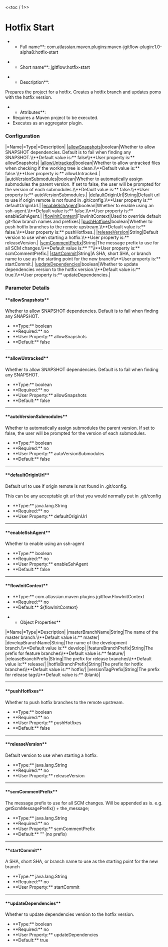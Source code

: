 <<toc / 1>>
= Hotfix Start =
**Full name**: com.atlassian.maven.plugins:maven-jgitflow-plugin:1.0-alpha8:hotfix-start

**Short name**: jgitflow:hotfix-start

**Description**:
Prepares the project for a hotfix. Creates a hotfix branch and updates poms with the hotfix version.

**Attributes**:
* Requires a Maven project to be executed.
* Executes as an aggregator plugin.

=== Configuration ===
|=Name|=Type|=Description|
|[[goals/hotfix-start#!allowsnapshots|allowSnapshots]]|boolean|Whether to allow SNAPSHOT dependencies. Default is to fail when finding any SNAPSHOT.\\**Default value is:** false\\**User property is:** allowSnapshots|
|[[goals/hotfix-start#!allowuntracked|allowUntracked]]|boolean|Whether to allow untracked files when checking if the working tree is clean.\\**Default value is:** false.\\**User property is:** allowUntracked.|
|[[goals/hotfix-start#!autoversionsubmodules|autoVersionSubmodules]]|boolean|Whether to automatically assign submodules the parent version. If set to false, the user will be prompted for the version of each submodules.\\**Default value is:** false.\\**User property is:** autoVersionSubmodules.|
|[[goals/hotfix-start#!defaultoriginurl|defaultOriginUrl]]|String|Default url to use if origin remote is not found in .git/config.\\**User property is:** defaultOriginUrl.|
|[[goals/hotfix-start#!enablesshagent|enableSshAgent]]|boolean|Whether to enable using an ssh-agent.\\**Default value is:** false.\\**User property is:** enableSshAgent.|
|[[goals/hotfix-start#!flowinitcontext|flowInitContext]]|FlowInitContext|Used to override default git-flow branch names and prefixes|
|[[goals/hotfix-start#!pushhotfixes|pushHotfixes]]|boolean|Whether to push hotfix branches to the remote upstream.\\**Default value is:** false.\\**User property is:** pushHotfixes.|
|[[goals/hotfix-start#!releaseversion|releaseVersion]]|String|Default version to use when starting a hotfix.\\**User property is:** releaseVersion.|
|[[goals/hotfix-start#!scmcommentprefix|scmCommentPrefix]]|String|The message prefix to use for all SCM changes.\\**Default value is:** ""\\**User property is:** scmCommentPrefix.|
|[[goals/hotfix-start#!startcommit|startCommit]]|String|A SHA, short SHA, or branch name to use as the starting point for the new branch\\**User property is:** startCommit.|
|[[goals/hotfix-start#!updatedependencies|updateDependencies]]|boolean|Whether to update dependencies version to the hotfix version.\\**Default value is:** true.\\**User property is:** updateDependencies.|

=== Parameter Details ===
==== **allowSnapshots** ====
Whether to allow SNAPSHOT dependencies. Default is to fail when finding any SNAPSHOT.
* **Type:** boolean
* **Required:** no
* **User Property:** allowSnapshots
* **Default:** false
----
==== **allowUntracked** ====
Whether to allow SNAPSHOT dependencies. Default is to fail when finding any SNAPSHOT.
* **Type:** boolean
* **Required:** no
* **User Property:** allowSnapshots
* **Default:** false
----
==== **autoVersionSubmodules** ====
Whether to automatically assign submodules the parent version. If set to false, the user will be prompted for the version of each submodules.
* **Type:** boolean
* **Required:** no
* **User Property:** autoVersionSubmodules
* **Default:** false
----
==== **defaultOriginUrl** ====
Default url to use if origin remote is not found in .git/config.

This can be any acceptable git url that you would normally put in .git/config

* **Type:** java.lang.String
* **Required:** no
* **User Property:** defaultOriginUrl
----
==== **enableSshAgent** ====
Whether to enable using an ssh-agent
* **Type:** boolean
* **Required:** no
* **User Property:** enableSshAgent
* **Default:** false
----
==== **flowInitContext** ====
* **Type:** com.atlassian.maven.plugins.jgitflow.FlowInitContext
* **Required:** no
* **Default:** ${flowInitContext}

**Object Properties**
|=Name|=Type|=Description|
|masterBranchName|String|The name of the master branch.\\**Default value is:** master|
|developBranchName|String|The name of the development branch.\\**Default value is:** develop|
|featureBranchPrefix|String|The prefix for feature branches\\**Default value is:** feature/|
|releaseBranchPrefix|String|The prefix for release branches\\**Default value is:** release/|
|hotfixBranchPrefix|String|The prefix for hotfix branches\\**Default value is:** hotfix/|
|versionTagPrefix|String|The prefix for release tags\\**Default value is:** (blank)|
----
==== **pushHotfixes** ====
Whether to push hotfix branches to the remote upstream.
* **Type:** boolean
* **Required:** no
* **User Property:** pushHotfixes
* **Default:** false
----
==== **releaseVersion** ====
Default version to use when starting a hotfix.
* **Type:** java.lang.String
* **Required:** no
* **User Property:** releaseVersion
----
==== **scmCommentPrefix** ====
The message prefix to use for all SCM changes.
Will be appended as is. e.g. getScmMessagePrefix() + the_message;

* **Type:** java.lang.String
* **Required:** no
* **User Property:** scmCommentPrefix
* **Default:** "" (no prefix)
----
==== **startCommit** ====
A SHA, short SHA, or branch name to use as the starting point for the new branch
* **Type:** java.lang.String
* **Required:** no
* **User Property:** startCommit
----
==== **updateDependencies** ====
Whether to update dependencies version to the hotfix version.
* **Type:** boolean
* **Required:** no
* **User Property:** updateDependencies
* **Default:** true